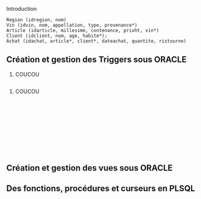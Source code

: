Introduction



```uml
Region (idregion, nom)
Vin (idvin, nom, appellation, type, provenance*)
Article (idarticle, millesime, contenance, prixht, vin*)
Client (idclient, nom, age, habite*);
Achat (idachat, article*, client*, dateachat, quantite, ristourne)
```

## Création et gestion des Triggers sous ORACLE

1. COUCOU
```.sql
```
1. COUCOU
```.sql
```
###
```.sql
```
###
```.sql
```
###
```.sql
```
###
```.sql
```
###
```.sql
```
###
###
```.sql
```

## Création et gestion des vues sous ORACLE

###
###
###
###
###
###
###

## Des fonctions, procédures et curseurs en PLSQL

###
###
###
###
###
###
###
###